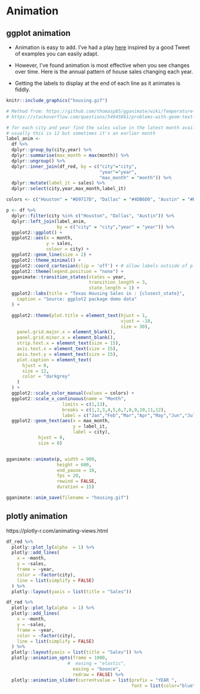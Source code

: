# Animation

## ggplot animation

* Animation is easy to add. I've had a play [here](https://github.com/billster45/gganimate-experiments/blob/master/README.md) inspired by a good Tweet of examples you can easily adapt.

* However, I've found animation is most effective when you see changes over time. Here is the annual pattern of house sales changing each year.

* Getting the labels to display at the end of each line as it animates is fiddly.

```r
knitr::include_graphics("housing.gif") 
```

```r
# Method from: https://github.com/thomasp85/gganimate/wiki/Temperature-time-series
# https://stackoverflow.com/questions/54945861/problems-with-geom-text-and-pausing-the-animation

# for each city and year find the sales value in the latest month availalbe 
# usually this is 12 but sometimes it's an earlier month 
label_anim <- 
  df %>% 
  dplyr::group_by(city,year) %>% 
  dplyr::summarise(max_month = max(month)) %>% 
  dplyr::ungroup() %>% 
  dplyr::inner_join(df_red, by = c("city"="city",
                                   "year"="year",
                                   "max_month" = "month")) %>% 
  dplyr::mutate(label_it = sales) %>% 
  dplyr::select(city,year,max_month,label_it) 

colors <- c("Houston" = "#D9717D", "Dallas" = "#4DB6D0", "Austin" = "#BECA55")

p <- df %>% 
  dplyr::filter(city %in% c("Houston", "Dallas", "Austin")) %>% 
  dplyr::left_join(label_anim, 
                   by = c("city" = "city","year" = "year")) %>%  
  ggplot2::ggplot() +
  ggplot2::aes(x = month, 
               y = sales,
               colour = city) +
  ggplot2::geom_line(size = 2) +
  ggplot2::theme_minimal() +
  ggplot2::coord_cartesian(clip = 'off') + # allow labels outside of plot
  ggplot2::theme(legend.position = "none") +
  gganimate::transition_states(states = year,
                               transition_length = 3,
                               state_length = 1) +
  ggplot2::labs(title = "Texas Housing Sales in : {closest_state}",
    caption = "Source: ggplot2 package demo data"
  ) +

  ggplot2::theme(plot.title = element_text(hjust = 1,
                                           vjust = -10,
                                           size = 30),
    panel.grid.major.x = element_blank(),
    panel.grid.minor.x = element_blank(),
    strip.text.x = element_text(size = 15),
    axis.text.x = element_text(size = 15),
    axis.text.y = element_text(size = 15),
    plot.caption = element_text(
      hjust = 0,
      size = 12,
      color = "darkgrey"
    )
  ) +
  ggplot2::scale_color_manual(values = colors) +
  ggplot2::scale_x_continuous(name = "Month", 
                     limits = c(1,13),
                     breaks = c(1,2,3,4,5,6,7,8,9,10,11,12),
                     label = c("Jan","Feb","Mar","Apr","May","Jun","Jul","Aug","Sep","Oct","Nov","Dec")) +
  ggplot2::geom_text(aes(x = max_month,
                         y = label_it,
                         label = city), 
            hjust = 0,
            size = 8) 


gganimate::animate(p, width = 900, 
                   height = 600, 
                   end_pause = 10,
                   fps = 20, 
                   rewind = FALSE, 
                   duration = 15)

gganimate::anim_save(filename = "housing.gif")
```

## plotly animation

https://plotly-r.com/animating-views.html

```r
df_red %>% 
  plotly::plot_ly(alpha  = 1) %>%
  plotly::add_lines(
    x = ~month, 
    y = ~sales,
    frame = ~year, 
    color = ~factor(city),
    line = list(simplify = FALSE)
  ) %>%
  plotly::layout(yaxis = list(title = "Sales"))
```


```r
df_red %>% 
  plotly::plot_ly(alpha  = 1) %>%
  plotly::add_lines(
    x = ~month, 
    y = ~sales,
    frame = ~year, 
    color = ~factor(city),
    line = list(simplify = FALSE)
  ) %>%
  plotly::layout(yaxis = list(title = "Sales")) %>% 
  plotly::animation_opts(frame = 1000, 
                       #  easing = "elastic", 
                         easing = "bounce", 
                         redraw = FALSE) %>%
  plotly::animation_slider(currentvalue = list(prefix = "YEAR ", 
                                               font = list(color="blue")))
```



